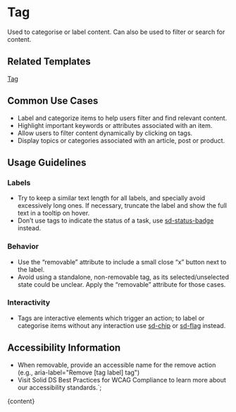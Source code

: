 


# Tag

Used to categorise or label content. Can also be used to filter or search for content.

<DefaultStory />

<DocumentationLinks storybookLink="${storybookLink}" figmaLibrary="${figmaLibrary}" figmaDocs="${figmaDocs}" />

## Related Templates

[Tag](?path=/docs/templates-tag--docs)

## Common Use Cases

- Label and categorize items to help users filter and find relevant content.
- Highlight important keywords or attributes associated with an item.
- Allow users to filter content dynamically by clicking on tags.
- Display topics or categories associated with an article, post or product.

## Usage Guidelines

### Labels

- Try to keep a similar text length for all labels, and specially avoid excessively long ones. If necessary, truncate the label and show the full text in a tooltip on hover.
- Don’t use tags to indicate the status of a task, use [sd-status-badge](?path=/docs/styles-sd-status-badge--docs) instead.

### Behavior

- Use the “removable” attribute to include a small close “x” button next to the label.
- Avoid using a standalone, non-removable tag, as its selected/unselected state could be unclear. Apply the “removable” attribute for those cases.

### Interactivity

- Tags are interactive elements which trigger an action; to label or categorise items without any interaction use [sd-chip](?path=/docs/styles-sd-chip--docs) or [sd-flag](?path=/docs/styles-sd-flag--docs) instead.

## Accessibility Information

- When removable, provide an accessible name for the remove action (e.g., aria-label="Remove [tag label] tag")
- Visit <sd-link href="https://www.figma.com/design/YDktJcseQIIQbsuCpoKS4V/Component-Docs?node-id=10708-5011&t=Z1FxSGWkmXG5r5sw-4" target="_blank">Solid DS Best Practices for WCAG Compliance</sd-link> to learn more about our accessibility standards.`;

<Meta title="Components/sd-tag/Overview" />

<OverviewFormatter story={TagStories.Default}>{content}</OverviewFormatter>
